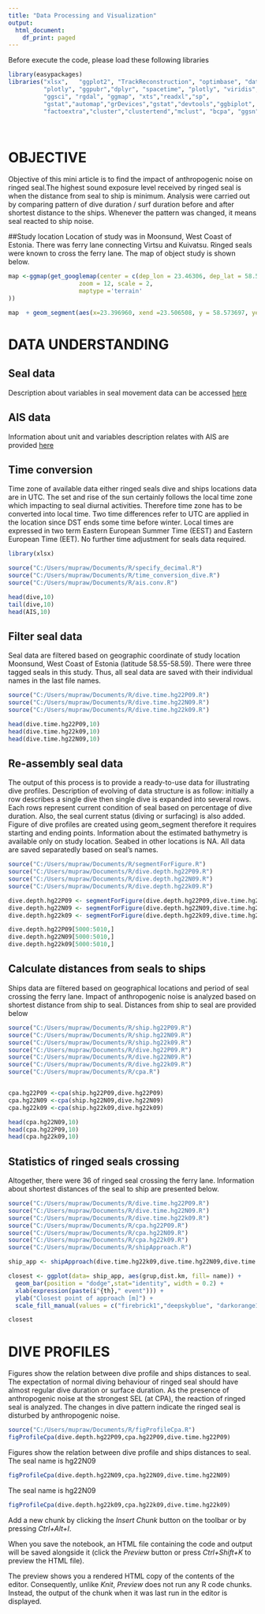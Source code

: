 ---
title: "Data Processing and Visualization"
output:
  html_document:
    df_print: paged
---

Before execute the code, please load these following libraries

```{r message=FALSE}
library(easypackages)
libraries("xlsx",   "ggplot2", "TrackReconstruction", "optimbase", "data.table",
          "plotly", "ggpubr","dplyr", "spacetime", "plotly", "viridis", "RColorBrewer", 
          "ggsci", "rgdal", "ggmap", "xts","readxl","sp",
          "gstat","automap","grDevices","gstat","devtools","ggbiplot",
          "factoextra","cluster","clustertend","mclust", "bcpa", "ggsn")
          



```


# OBJECTIVE

Objective of this mini article is to find the impact of  anthropogenic noise on ringed seal.The highest sound exposure level received by ringed seal is when the distance from seal to ship is minimum. Analysis were carried out by comparing pattern of dive duration / surf duration before and after shortest distance to the ships. Whenever the pattern was changed, it means seal reacted to ship noise.  

##Study location
Location of study was in Moonsund, West Coast of Estonia. There was ferry lane connecting Virtsu and Kuivatsu. Ringed seals were known to cross the ferry lane. The map of object study is shown below.

```{r fig.cap = "Study location. Red color shows the ferry lane ", warning=FALSE}
map <-ggmap(get_googlemap(center = c(dep_lon = 23.46306, dep_lat = 58.57),
                    zoom = 12, scale = 2,
                    maptype ='terrain'
))

map  + geom_segment(aes(x=23.396960, xend =23.506508, y = 58.573697, yend =58.576921), color= "red")


```


# DATA UNDERSTANDING

## Seal data

Description about variables in seal movement data can be accessed  [here](http://www.smru.st-andrews.ac.uk/protected/specs/DatabaseFieldDescriptions.pdf)

## AIS data
Information about unit and variables description relates with AIS are provided [here](https://portal.helcom.fi/meetings/AIS%20EWG%2027-2016-290/MeetingDocuments/4-1-Rev1%20Draft%20HELCOM%20guidance%20regarding%20best%20practices%20in%20data%20handling%20and%20definitions%20of%20certain%20AIS%20data%20products.pdf)


## Time conversion

Time zone of available data either ringed seals dive and ships locations data are in UTC. The set and rise of the sun certainly follows the local time zone which impacting to seal diurnal activities. Therefore time zone has to be converted into local time. Two time differences refer to UTC are applied in the location since DST ends some time before winter. Local times are expressed in two term Eastern European Summer Time (EEST) and Eastern European Time (EET). No further time adjustment for seals data required. 
```{r}
library(xlsx)

source("C:/Users/mupraw/Documents/R/specify_decimal.R")
source("C:/Users/mupraw/Documents/R/time_conversion_dive.R")
source("C:/Users/mupraw/Documents/R/ais.conv.R")

head(dive,10)
tail(dive,10)
head(AIS,10)

```


## Filter seal data

Seal data are filtered based on geographic coordinate of study location Moonsund, West Coast of Estonia (latitude 58.55-58.59). There were three tagged seals in this study. Thus, all seal data are saved with their individual names in the last file names.

```{r}
source("C:/Users/mupraw/Documents/R/dive.time.hg22P09.R")
source("C:/Users/mupraw/Documents/R/dive.time.hg22N09.R")
source("C:/Users/mupraw/Documents/R/dive.time.hg22k09.R")

head(dive.time.hg22P09,10)
head(dive.time.hg22k09,10)
head(dive.time.hg22N09,10)

```


## Re-assembly seal data 

The output of this process is to provide a ready-to-use data for illustrating dive profiles. Description of evolving of data structure is as follow: initially a row describes a single dive then single dive is expanded into several rows. Each rows represent current condition of seal based on percentage of dive duration. Also, the seal current status (diving or surfacing) is also added. Figure of dive profiles are created using geom_segment therefore it requires starting and ending points. Information about the estimated bathymetry is available only on study location. Seabed in other locations is NA.  All data are saved separatedly based on seal's names.

```{r}

source("C:/Users/mupraw/Documents/R/segmentForFigure.R")
source("C:/Users/mupraw/Documents/R/dive.depth.hg22P09.R")
source("C:/Users/mupraw/Documents/R/dive.depth.hg22N09.R")
source("C:/Users/mupraw/Documents/R/dive.depth.hg22k09.R")

dive.depth.hg22P09 <- segmentForFigure(dive.depth.hg22P09,dive.time.hg22P09)
dive.depth.hg22N09 <- segmentForFigure(dive.depth.hg22N09,dive.time.hg22N09)
dive.depth.hg22k09 <- segmentForFigure(dive.depth.hg22k09,dive.time.hg22k09)

dive.depth.hg22P09[5000:5010,]
dive.depth.hg22N09[5000:5010,]
dive.depth.hg22k09[5000:5010,]

```

## Calculate distances from seals to ships

Ships data are filtered based on geographical locations and period of seal crossing the ferry lane. Impact of anthropogenic noise is analyzed based on shortest distance from ship to seal. Distances from ship to seal are provided below

```{r}

source("C:/Users/mupraw/Documents/R/ship.hg22P09.R")
source("C:/Users/mupraw/Documents/R/ship.hg22N09.R")
source("C:/Users/mupraw/Documents/R/ship.hg22k09.R")
source("C:/Users/mupraw/Documents/R/dive.hg22P09.R")
source("C:/Users/mupraw/Documents/R/dive.hg22N09.R")
source("C:/Users/mupraw/Documents/R/dive.hg22k09.R")
source("C:/Users/mupraw/Documents/R/cpa.R")


cpa.hg22P09 <-cpa(ship.hg22P09,dive.hg22P09)
cpa.hg22N09 <-cpa(ship.hg22N09,dive.hg22N09)
cpa.hg22k09 <-cpa(ship.hg22k09,dive.hg22k09)

head(cpa.hg22N09,10)
head(cpa.hg22P09,10)
head(cpa.hg22k09,10)

```

## Statistics of ringed seals crossing

Altogether, there were 36 of ringed seal crossing the ferry lane. Information about shortest distances of the seal to ship are presented below.  
```{r fig.cap = "Closest point of approach for each events"}
source("C:/Users/mupraw/Documents/R/dive.time.hg22P09.R")
source("C:/Users/mupraw/Documents/R/dive.time.hg22N09.R")
source("C:/Users/mupraw/Documents/R/dive.time.hg22k09.R")
source("C:/Users/mupraw/Documents/R/cpa.hg22P09.R")
source("C:/Users/mupraw/Documents/R/cpa.hg22N09.R")
source("C:/Users/mupraw/Documents/R/cpa.hg22k09.R")
source("C:/Users/mupraw/Documents/R/shipApproach.R")

ship_app <- shipApproach(dive.time.hg22k09,dive.time.hg22N09,dive.time.hg22P09,cpa.hg22k09,cpa.hg22N09,cpa.hg22P09)

closest <- ggplot(data= ship_app, aes(grup,dist.km, fill= name)) +
  geom_bar(position = "dodge",stat="identity", width = 0.2) +
  xlab(expression(paste(i^{th}," event"))) +
  ylab("Closest point of approach [m]") +
  scale_fill_manual(values = c("firebrick1","deepskyblue", "darkorange1", "green", "darkorchid1", "gold"))

closest

```




# DIVE PROFILES

Figures show the relation between dive profile and ships distances to seal. The expectation of normal diving behaviour of ringed seal should have almost regular dive duration or surface duration. As the presence of anthropogenic noise at the strongest SEL (at CPA), the reaction of ringed seal is analyzed. The changes in dive pattern indicate the ringed seal is disturbed by anthropogenic noise.    
```{r fig.cap = "hg22P09", warning=FALSE}
source("C:/Users/mupraw/Documents/R/figProfileCpa.R")
figProfileCpa(dive.depth.hg22P09,cpa.hg22P09,dive.time.hg22P09)
```

Figures show the relation between dive profile and ships distances to seal. The seal name is hg22N09
```{r fig.cap = "hg22N09", warning=FALSE}
figProfileCpa(dive.depth.hg22N09,cpa.hg22N09,dive.time.hg22N09)
```

The seal name is hg22N09
```{r fig.cap = "hg22k09", warning=FALSE}

figProfileCpa(dive.depth.hg22k09,cpa.hg22k09,dive.time.hg22k09)
```


Add a new chunk by clicking the *Insert Chunk* button on the toolbar or by pressing *Ctrl+Alt+I*.

When you save the notebook, an HTML file containing the code and output will be saved alongside it (click the *Preview* button or press *Ctrl+Shift+K* to preview the HTML file).

The preview shows you a rendered HTML copy of the contents of the editor. Consequently, unlike *Knit*, *Preview* does not run any R code chunks. Instead, the output of the chunk when it was last run in the editor is displayed.
